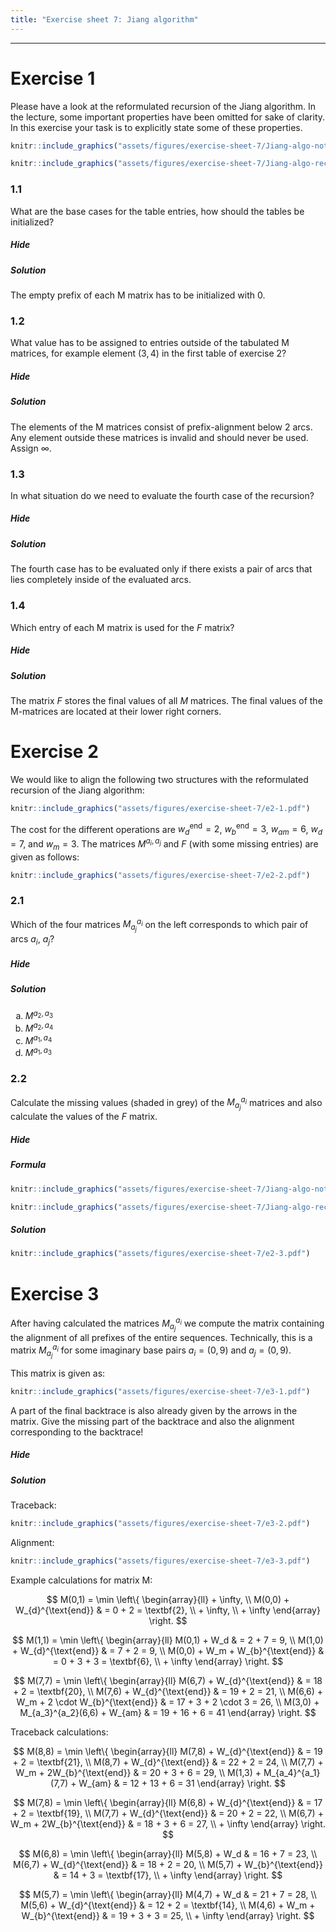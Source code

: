 ```yaml
---
title: "Exercise sheet 7: Jiang algorithm"
---
```



---------------------------------

# Exercise 1

<!--- --------------------------------- -->

::: {.question data-latex=""}

Please have a look at the reformulated recursion of the Jiang algorithm.
In the lecture, some important properties have been omitted for sake of clarity.
In this exercise your task is to explicitly state some of these properties.

```r
knitr::include_graphics("assets/figures/exercise-sheet-7/Jiang-algo-notation.pdf.png")
```

```r
knitr::include_graphics("assets/figures/exercise-sheet-7/Jiang-algo-recursion.png")
```
:::

<!--- --------------------------------- -->

### 1.1

::: {.question data-latex=""}

What are the base cases for the table entries, how should the tables be initialized?

:::

#### {.tabset}

##### Hide

##### Solution

::: {.answer data-latex=""}

The empty prefix of each M matrix has to be initialized with 0.

:::

#### {-}

<!--- --------------------------------- -->

### 1.2

::: {.question data-latex=""}

What value has to be assigned to entries outside of the tabulated M matrices, for example element $(3,4)$ in the first table of exercise 2?

:::

#### {.tabset}

##### Hide

##### Solution

::: {.answer data-latex=""}

The elements of the M matrices consist of prefix-alignment below 2 arcs.
Any element outside these matrices is invalid and should never be used. Assign $\infty$.

:::

#### {-}

<!--- --------------------------------- -->

### 1.3

::: {.question data-latex=""}

In what situation do we need to evaluate the fourth case of the recursion?

:::

#### {.tabset}

##### Hide

##### Solution

::: {.answer data-latex=""}

The fourth case has to be evaluated only if there exists a pair of arcs that lies completely inside of the evaluated arcs.

:::

#### {-}

<!--- --------------------------------- -->

### 1.4

::: {.question data-latex=""}

Which entry of each M matrix is used for the $F$ matrix?

:::

#### {.tabset}

##### Hide

##### Solution

::: {.answer data-latex=""}

The matrix $F$ stores the final values of all $M$ matrices. The final values of the M-matrices are located at their lower right corners.

:::

#### {-}

<!--- --------------------------------- -->

# Exercise 2

<!--- --------------------------------- -->

::: {.question data-latex=""}

We would like to align the following two structures with the reformulated recursion of the Jiang algorithm:

```r
knitr::include_graphics("assets/figures/exercise-sheet-7/e2-1.pdf")
```

The cost for the different operations are $w_d^{\text{end}}=2$, $w_b^{\text{end}}=3$, $w_{am}=6$, $w_d=7$, and $w_m=3$.
The matrices $M^{a_i,a_j}$ and $F$ (with some missing entries) are given as follows:

```r
knitr::include_graphics("assets/figures/exercise-sheet-7/e2-2.pdf")
```

:::

<!--- --------------------------------- -->

### 2.1

::: {.question data-latex=""}

Which of the four matrices $M^{a_i}_{a_j}$ on the left corresponds to which pair of arcs $a_i$, $a_j$?

:::

#### {.tabset}

##### Hide

##### Solution

::: {.answer data-latex=""}

a. $M^{a_2,a_3}$
b. $M^{a_2,a_4}$
c. $M^{a_1,a_4}$
d. $M^{a_1,a_3}$

:::

#### {-}

<!--- --------------------------------- -->

### 2.2

::: {.question data-latex=""}

Calculate the missing values (shaded in grey) of the $M^{a_i}_{a_j}$ matrices and also calculate the values of the $F$ matrix.

:::

#### {.tabset}

##### Hide

##### Formula

::: {.answer data-latex=""}

```r
knitr::include_graphics("assets/figures/exercise-sheet-7/Jiang-algo-notation.pdf.png")
```

```r
knitr::include_graphics("assets/figures/exercise-sheet-7/Jiang-algo-recursion.png")
```

:::

##### Solution

::: {.answer data-latex=""}

```r
knitr::include_graphics("assets/figures/exercise-sheet-7/e2-3.pdf")
```

:::

#### {-}

<!--- --------------------------------- -->

# Exercise 3

<!--- --------------------------------- -->

::: {.question data-latex=""}

After having calculated the matrices $M^{a_i}_{a_j}$ we compute the matrix containing the alignment of all prefixes of the entire sequences.
Technically, this is a matrix $M^{a_i}_{a_j}$ for some imaginary base pairs $a_i=(0,9)$ and $a_j=(0,9)$.

This matrix is given as:

```r
knitr::include_graphics("assets/figures/exercise-sheet-7/e3-1.pdf")
```

A part of the final backtrace is also already given by the arrows in the matrix.
Give the missing part of the backtrace and also the alignment corresponding to the backtrace!

:::

#### {.tabset}

##### Hide

##### Solution

::: {.answer data-latex=""}

Traceback:

```r
knitr::include_graphics("assets/figures/exercise-sheet-7/e3-2.pdf")
```

Alignment:

```r
knitr::include_graphics("assets/figures/exercise-sheet-7/e3-3.pdf")
```

Example calculations for matrix M:

$$
M(0,1) = \min \left\{
\begin{array}{ll}
+ \infty, \\
M(0,0) + W_{d}^{\text{end}} & = 0 + 2 = \textbf{2}, \\
+ \infty, \\
+ \infty
\end{array}
\right.
$$

$$
M(1,1) = \min \left\{
\begin{array}{ll}
M(0,1) + W_d & = 2 + 7 = 9, \\
M(1,0) + W_{d}^{\text{end}} & = 7 + 2 = 9, \\
M(0,0) + W_m + W_{b}^{\text{end}} & = 0 + 3 + 3 = \textbf{6}, \\
+ \infty
\end{array}
\right.
$$

$$
M(7,7) = \min \left\{
\begin{array}{ll}
M(6,7) + W_{d}^{\text{end}} & = 18 + 2 = \textbf{20}, \\
M(7,6) + W_{d}^{\text{end}} & = 19 + 2 = 21, \\
M(6,6) + W_m + 2 \cdot W_{b}^{\text{end}} & = 17 + 3 + 2 \cdot 3 = 26, \\
M(3,0) + M_{a_3}^{a_2}(6,6) + W_{am} & = 19 + 16 + 6 = 41
\end{array}
\right.
$$

Traceback calculations:

$$
M(8,8) = \min \left\{
\begin{array}{ll}
M(7,8) + W_{d}^{\text{end}} & = 19 + 2 = \textbf{21}, \\
M(8,7) + W_{d}^{\text{end}} & = 22 + 2 = 24, \\
M(7,7) + W_m + 2W_{b}^{\text{end}} & = 20 + 3 + 6 = 29, \\
M(1,3) + M_{a_4}^{a_1}(7,7) + W_{am} & = 12 + 13 + 6 = 31
\end{array}
\right.
$$

$$
M(7,8) = \min \left\{
\begin{array}{ll}
M(6,8) + W_{d}^{\text{end}} & = 17 + 2 = \textbf{19}, \\
M(7,7) + W_{d}^{\text{end}} & = 20 + 2 = 22, \\
M(6,7) + W_m + 2W_{b}^{\text{end}} & = 18 + 3 + 6 = 27, \\
+ \infty
\end{array}
\right.
$$

$$
M(6,8) = \min \left\{
\begin{array}{ll}
M(5,8) + W_d & = 16 + 7 = 23, \\
M(6,7) + W_{d}^{\text{end}} & = 18 + 2 = 20, \\
M(5,7) + W_{b}^{\text{end}} & = 14 + 3 = \textbf{17}, \\
+ \infty
\end{array}
\right.
$$

$$
M(5,7) = \min \left\{
\begin{array}{ll}
M(4,7) + W_d & = 21 + 7 = 28, \\
M(5,6) + W_{d}^{\text{end}} & = 12 + 2 = \textbf{14}, \\
M(4,6) + W_m + W_{b}^{\text{end}} & = 19 + 3 + 3 = 25, \\
+ \infty
\end{array}
\right.
$$
:::


#### {-}

<!--- --------------------------------- -->
